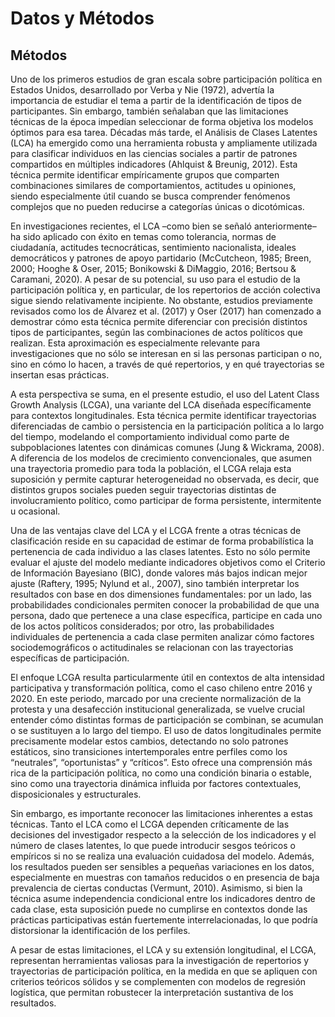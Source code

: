 # Datos y Métodos

## Métodos

Uno de los primeros estudios de gran escala sobre participación política en Estados Unidos, desarrollado por Verba y Nie (1972), advertía la importancia de estudiar el tema a partir de la identificación de tipos de participantes. Sin embargo, también señalaban que las limitaciones técnicas de la época impedían seleccionar de forma objetiva los modelos óptimos para esa tarea. Décadas más tarde, el Análisis de Clases Latentes (LCA) ha emergido como una herramienta robusta y ampliamente utilizada para clasificar individuos en las ciencias sociales a partir de patrones compartidos en múltiples indicadores (Ahlquist & Breunig, 2012). Esta técnica permite identificar empíricamente grupos que comparten combinaciones similares de comportamientos, actitudes u opiniones, siendo especialmente útil cuando se busca comprender fenómenos complejos que no pueden reducirse a categorías únicas o dicotómicas.

En investigaciones recientes, el LCA –como bien se señaló anteriormente– ha sido aplicado con éxito en temas como tolerancia, normas de ciudadanía, actitudes tecnocráticas, sentimiento nacionalista, ideales democráticos y patrones de apoyo partidario (McCutcheon, 1985; Breen, 2000; Hooghe & Oser, 2015; Bonikowski & DiMaggio, 2016; Bertsou & Caramani, 2020). A pesar de su potencial, su uso para el estudio de la participación política y, en particular, de los repertorios de acción colectiva sigue siendo relativamente incipiente. No obstante, estudios previamente revisados como los de Álvarez et al. (2017) y Oser (2017) han comenzado a demostrar cómo esta técnica permite diferenciar con precisión distintos tipos de participantes, según las combinaciones de actos políticos que realizan. Esta aproximación es especialmente relevante para investigaciones que no sólo se interesan en si las personas participan o no, sino en cómo lo hacen, a través de qué repertorios, y en qué trayectorias se insertan esas prácticas.

A esta perspectiva se suma, en el presente estudio, el uso del Latent Class Growth Analysis (LCGA), una variante del LCA diseñada específicamente para contextos longitudinales. Esta técnica permite identificar trayectorias diferenciadas de cambio o persistencia en la participación política a lo largo del tiempo, modelando el comportamiento individual como parte de subpoblaciones latentes con dinámicas comunes (Jung & Wickrama, 2008). A diferencia de los modelos de crecimiento convencionales, que asumen una trayectoria promedio para toda la población, el LCGA relaja esta suposición y permite capturar heterogeneidad no observada, es decir, que distintos grupos sociales pueden seguir trayectorias distintas de involucramiento político, como participar de forma persistente, intermitente u ocasional.

Una de las ventajas clave del LCA y el LCGA frente a otras técnicas de clasificación reside en su capacidad de estimar de forma probabilística la pertenencia de cada individuo a las clases latentes. Esto no sólo permite evaluar el ajuste del modelo mediante indicadores objetivos como el Criterio de Información Bayesiano (BIC), donde valores más bajos indican mejor ajuste (Raftery, 1995; Nylund et al., 2007), sino también interpretar los resultados con base en dos dimensiones fundamentales: por un lado, las probabilidades condicionales permiten conocer la probabilidad de que una persona, dado que pertenece a una clase específica, participe en cada uno de los actos políticos considerados; por otro, las probabilidades individuales de pertenencia a cada clase permiten analizar cómo factores sociodemográficos o actitudinales se relacionan con las trayectorias específicas de participación.

El enfoque LCGA resulta particularmente útil en contextos de alta intensidad participativa y transformación política, como el caso chileno entre 2016 y 2020. En este periodo, marcado por una creciente normalización de la protesta y una desafección institucional generalizada, se vuelve crucial entender cómo distintas formas de participación se combinan, se acumulan o se sustituyen a lo largo del tiempo. El uso de datos longitudinales permite precisamente modelar estos cambios, detectando no solo patrones estáticos, sino transiciones intertemporales entre perfiles como los “neutrales”, “oportunistas” y “críticos”. Esto ofrece una comprensión más rica de la participación política, no como una condición binaria o estable, sino como una trayectoria dinámica influida por factores contextuales, disposicionales y estructurales.

Sin embargo, es importante reconocer las limitaciones inherentes a estas técnicas. Tanto el LCA como el LCGA dependen críticamente de las decisiones del investigador respecto a la selección de los indicadores y el número de clases latentes, lo que puede introducir sesgos teóricos o empíricos si no se realiza una evaluación cuidadosa del modelo. Además, los resultados pueden ser sensibles a pequeñas variaciones en los datos, especialmente en muestras con tamaños reducidos o en presencia de baja prevalencia de ciertas conductas (Vermunt, 2010). Asimismo, si bien la técnica asume independencia condicional entre los indicadores dentro de cada clase, esta suposición puede no cumplirse en contextos donde las prácticas participativas están fuertemente interrelacionadas, lo que podría distorsionar la identificación de los perfiles.

A pesar de estas limitaciones, el LCA y su extensión longitudinal, el LCGA, representan herramientas valiosas para la investigación de repertorios y trayectorias de participación política, en la medida en que se apliquen con criterios teóricos sólidos y se complementen con modelos de regresión logística, que permitan robustecer la interpretación sustantiva de los resultados.
